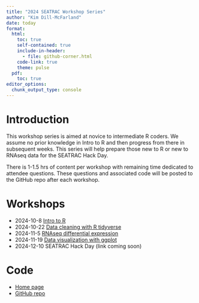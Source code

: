 ```yaml
---
title: "2024 SEATRAC Workshop Series"
author: "Kim Dill-McFarland"
date: today
format:
  html:
    toc: true
    self-contained: true
    include-in-header:
      - file: github-corner.html
    code-link: true
    theme: pulse
  pdf:
    toc: true
editor_options:
  chunk_output_type: console
---
```


# Introduction

This workshop series is aimed at novice to intermediate R coders. We assume no prior knowledge in Intro to R and then progress from there in subsequent weeks. This series will help prepare those new to R or new to RNAseq data for the SEATRAC Hack Day.

There is 1-1.5 hrs of content per workshop with remaining time dedicated to attendee questions. These questions and associated code will be posted to the GitHub repo after each workshop. 

# Workshops

* 2024-10-8 [Intro to R](https://bigslu.github.io/workshops/introR.workshop/introR.html)
* 2024-10-22 [Data cleaning with R tidyverse](https://bigslu.github.io/workshops/2022.08.15_R.tidyverse.workshop/2_tidyverse.html)
* 2024-11-5 [RNAseq differential expression](https://bigslu.github.io/2022_ASM_Microbe_RNAseq/4_linear_models/4.2_linear_model_rnaseq.html)
* 2024-11-19 [Data visualization with ggplot](https://bigslu.github.io/workshops/2022.08.15_R.tidyverse.workshop/3_ggplot.html)
* 2024-12-10 SEATRAC Hack Day (link coming soon)

# Code

* [Home page](https://bigslu.github.io/workshops/2024_SEATRAC_series/homepage.html)
* [GitHub repo](https://github.com/BIGslu/workshops/tree/main/2024_SEATRAC_series)
